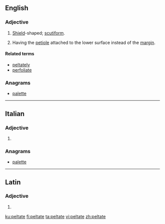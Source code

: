 ==English==

===Adjective===
{{en-adj}}

# [[shield|Shield]]-shaped; [[scutiform]].
# {{label|en|botany|of leaves}} Having the [[petiole]] attached to the lower surface instead of the [[margin]].

====Related terms====
* [[peltately]]
* [[perfoliate]]

===Anagrams===
* [[palette#English|palette]]

----

==Italian==

===Adjective===
{{head|it|adjective form}}

# {{feminine plural of|peltato|lang=it}}

===Anagrams===
* [[palette#Italian|palette]]

----

==Latin==

===Adjective===
{{la-adj-form|peltāte}}

# {{inflection of|peltātus||voc|m|s|lang=la}}

[[ku:peltate]]
[[fi:peltate]]
[[ta:peltate]]
[[vi:peltate]]
[[zh:peltate]]